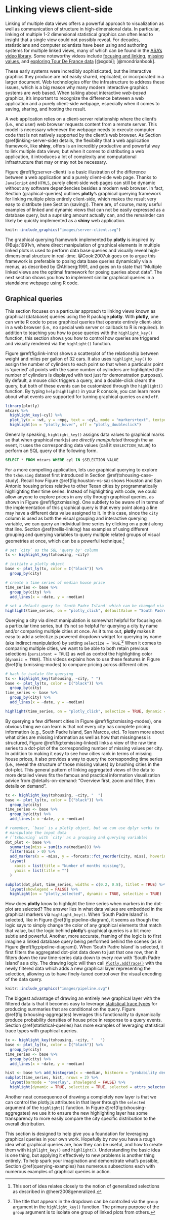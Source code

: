 # Linking views client-side

Linking of multiple data views offers a powerful approach to visualization as well as communication of structure in high-dimensional data. In particular, linking of multiple 1-2 dimensional statistical graphics can often lead to insight that a single view could not possibly reveal. For decades, statisticians and computer scientists have been using and authoring systems for multiple linked views, many of which can be found in the [ASA's video library](http://stat-graphics.org/movies). Some noteworthy videos include [focusing and linking](http://stat-graphics.org/movies/focussing-linking.html), [missing values](http://stat-graphics.org/movies/missing-data.html), and [exploring Tour De France data](http://stat-graphics.org/movies/tour-de-france.html) [@xgobi]; [@mondrianbook].

These early systems were incredibly sophisticated, but the interactive graphics they produce are not easily shared, replicated, or incorporated in a larger document. Web technologies offer the infrastructure to address these issues, which is a big reason why many modern interactive graphics systems are web based. When talking about interactive _web-based_ graphics, it's important to recognize the difference between a web application and a purely client-side webpage, especially when it comes to saving, sharing, and hosting the result. 

A web application relies on a client-server relationship where the client's (i.e., end user) web browser requests content from a remote server. This model is necessary whenever the webpage needs to execute computer code that is not natively supported by the client's web browser. As Section \@ref(linking-server-side) details, the flexibility that a web application framework, like **shiny**, offers is an incredibly productive and powerful way to link multiple data views; but when it comes to distributing a web application, it introduces a lot of complexity and computational infrastructure that may or may not be necessary.

Figure \@ref(fig:server-client) is a basic illustration of the difference between a web application and a purely client-side web page. Thanks to `JavaScript` and `HTML5`, purely client-side web pages can still be dynamic without any software dependencies besides a modern web browser. In fact, Section \ref(graphical-queries) outlines **plotly**'s graphical querying framework for linking multiple plots entirely client-side, which makes the result very easy to distribute (see Section \ref(saving)). There are, of course, many useful examples of linked and dynamic views that can not be easily expressed as a database query, but a suprising amount actually can, and the remainder can likely be quickly implemented as a **shiny** web application.

```r
knitr::include_graphics("images/server-client.svg")
```

The graphical querying framework implemented by **plotly** is inspired by @Buja:1991vh, where direct manipulation of graphical elements in multiple linked plots is used to perform data base queries and visually reveal high-dimensional structure in real-time. @Cook:2007uk goes on to argue this framework is preferable to posing data base queries dynamically via a menus, as described by @Ahlberg:1991, and goes on to state that "Multiple linked views are the optimal framework for posing queries about data". The next section shows you how to implement similar graphical queries in a standalone webpage using R code.

## Graphical queries

This section focuses on a particular approach to linking views known as graphical (database) queries using the R package **plotly**. With **plotly**, one can write R code to pose graphical queries that operate entirely client-side in a web browser (i.e., no special web server or callback to R is required). In addition to teaching you how to pose queries with the `highlight_key()` function, this section shows you how to control how queries are triggered and visually rendered via the `highlight()` function.

Figure \@ref(fig:link-intro) shows a scatterplot of the relationship between weight and miles per gallon of 32 cars. It also uses `highlight_key()` to assign the number of cylinders to each point so that when a particular point is 'queried' all points with the same number of cylinders are highlighted (the number of cylinders is displayed with text just for demonstration purposes). By default, a mouse click triggers a query, and a double-click clears the query, but both of these events can be customized through the `highlight()` function. By typing `help(highlight)` in your R console, you can learn more about what events are supported for turning graphical queries `on` and `off`.

```r
library(plotly)
mtcars %>%
  highlight_key(~cyl) %>%
  plot_ly(x = ~wt, y = ~mpg, text = ~cyl, mode = "markers+text", textposition = "top", hoverinfo = "x+y") %>%
  highlight(on = "plotly_hover", off = "plotly_doubleclick")
```

Generally speaking, `highlight_key()` assigns data values to graphical marks so that when graphical mark(s) are *directly manipulated* through the `on` event, it uses the corresponding data values (call it `$SELECTION_VALUE`) to perform an SQL query of the following form.

```sql
SELECT * FROM mtcars WHERE cyl IN $SELECTION_VALUE
```

For a more compelling application, lets use graphical querying to explore the `txhousing` dataset first introduced in Section \@ref(txhousing-case-study). Recall how Figure \@ref(fig:houston-vs-sa) shows Houston and San Antonio housing prices relative to other Texan cities by programmatically highlighting their time series. Instead of highlighting with code, we could allow anyone to explore prices in any city through graphical queries, as shown in Figure \@ref(fig:txmissing). One subtlety to be aware of in terms of the implementation of this graphical query is that every point along a line may have a different data value assigned to it. In this case, since the `city` column is used as both the visual grouping and interactive querying variable, we can query an individual time series by clicking on a point along that line. Section \@ref(trellis-linking) has examples of using different grouping and querying variables to query multiple related groups of visual geometries at once, which can be a powerful technique.^[This sort of idea relates closely to the notion of generalized selections as described in @heer2008generalized.]

```r
# set `city` as the SQL 'query by' column
tx <- highlight_key(txhousing, ~city)

# initiate a plotly object
base <- plot_ly(tx, color = I("black")) %>% 
  group_by(city)

# create a time series of median house price
time_series <- base %>%
  group_by(city) %>%
  add_lines(x = ~date, y = ~median)

# set a default query to 'South Padre Island' which can be changed via mouse click 
highlight(time_series, on = "plotly_click", defaultValue = "South Padre Island")
```

Querying a city via direct manipulation is somewhat helpful for focusing on a particular time series, but it's not so helpful for querying a city by name and/or comparing multiple cities at once. As it turns out, **plotly** makes it easy to add a selectize.js powered dropdown widget for querying by name (aka indirect manipulation) by setting `selectize = TRUE`.^[The title that appears in the dropdown can be controlled via the `group` argument in the `highlight_key()` function. The primary purpose of the `group` argument is to isolate one group of linked plots from others.] When it comes to comparing multiple cities, we want to be able to both retain previous selections (`persistent = TRUE`) as well as control the highlighting color (`dynamic = TRUE`). This videos explains how to use these features in Figure \@ref(fig:txmissing-modes) to compare pricing across different cities.

```r
# hack to isolate the querying
tx <- highlight_key(txhousing, ~city, " ")
base <- plot_ly(tx, color = I("black")) %>% 
  group_by(city)
time_series <- base %>%
  group_by(city) %>%
  add_lines(x = ~date, y = ~median)
```

```r
highlight(time_series, on = "plotly_click", selectize = TRUE, dynamic = TRUE, persistent = TRUE)
```

By querying a few different cities in Figure \@ref(fig:txmissing-modes), one obvious thing we can learn is that not every city has complete pricing information (e.g., South Padre Island, San Marcos, etc). To learn more about what cities are missing information as well as how that missingness is structured, Figure \@ref(fig:txmissing-linked) links a view of the raw time series to a dot-plot of the corresponding number of missing values per city. In addition to making it easy to see how cities rank in terms of missing house prices, it also provides a way to query the corresponding time series (i.e., reveal the structure of those missing values) by brushing cities in the dot-plot. This general pattern of linking aggregated views of the data to more detailed views fits the famous and practical information visualization advice from @details-on-demand: "Overview first, zoom and filter, then details on demand".

```r
tx <- highlight_key(txhousing, ~city, "  ")
base <- plot_ly(tx, color = I("black")) %>% 
  group_by(city)
time_series <- base %>%
  group_by(city) %>%
  add_lines(x = ~date, y = ~median)
```

```r
# remember, `base` is a plotly object, but we can use dplyr verbs to
# manipulate the input data 
# (`txhousing` with `city` as a grouping and querying variable)
dot_plot <- base %>%
  summarise(miss = sum(is.na(median))) %>%
  filter(miss > 0) %>%
  add_markers(x = ~miss, y = ~forcats::fct_reorder(city, miss), hoverinfo = "x+y") %>%
  layout(
    xaxis = list(title = "Number of months missing"),
    yaxis = list(title = "")
  ) 

subplot(dot_plot, time_series, widths = c(0.2, 0.8), titleX = TRUE) %>%
  layout(showlegend = FALSE) %>%
  highlight(on = "plotly_selected", dynamic = TRUE, selectize = TRUE)
```


How does **plotly** know to highlight the time series when markers in the dot-plot are selected? The answer lies in what data values are embedded in the graphical markers via `highlight_key()`. When 'South Padre Island' is selected, like in Figure \@ref(fig:pipeline-diagram), it seems as though the logic says to simply change the color of any graphical elements that match that value, but the logic behind **plotly**'s graphical queries is a bit more subtle and powerful. Another, more accurate, framing of the logic is to first imagine a linked database query being performed behind the scenes (as in Figure \@ref(fig:pipeline-diagram)). When 'South Padre Island' is selected, it first filters the aggregated dot-plot data down to just that one row, then it filters down the raw time-series data down to every row with 'South Padre Island' as a city. The drawing logic will then call [`Plotly.addTrace()`](https://plot.ly/javascript/plotlyjs-function-reference/#plotlyaddtraces) with the newly filtered data which adds a new graphical layer representing the selection, allowing us to have finely-tuned control over the visual encoding of the data query.

```r
knitr::include_graphics("images/pipeline.svg")
```

The biggest advantage of drawing an entirely new graphical layer with the filtered data is that it becomes easy to leverage [statistical trace types](https://plot.ly/r/statistical-charts/) for producing summaries that are conditional on the query. Figure \@ref(fig:txhousing-aggregates) leverages this functionality to dynamically produce probability densities of house price in response to a query events. Section \@ref(statistical-queries) has more examples of leveraging statistical trace types with graphical queries.

```r
tx <- highlight_key(txhousing, ~city, "   ")
base <- plot_ly(tx, color = I("black")) %>% 
  group_by(city)
time_series <- base %>%
  group_by(city) %>%
  add_lines(x = ~date, y = ~median)
```

```r
hist <- base %>% add_histogram(x = ~median, histnorm = "probability density")
subplot(time_series, hist, nrows = 2) %>%
  layout(barmode = "overlay", showlegend = FALSE) %>%
  highlight(dynamic = TRUE, selectize = TRUE, selected = attrs_selected(opacity = 0.3))
```

Another neat consequence of drawing a completely new layer is that we can control the  plotly.js attributes in that layer through the `selected` argument of the `highlight()` function. In Figure \@ref(fig:txhousing-aggregates) we use it to ensure the new highlighting layer has some transparency to more easily compare the city specific distribution to the overall distribution.

<!--
Figure \@ref(fig:txhousing-miss) is a fairly simple example of how **plotly**'s graphical querying framework allows you to think of linking of plots similar to how you'd link tables in a SQL database. This approach, although perhaps not completely intuitive at first, grants a nice balance between flexibility and productiveness when creating linked views.
-->

This section is designed to help give you a foundation for leveraging graphical queries in your own work. Hopefully by now you have a rough idea what graphical queries are, how they can be useful, and how to create them with `highlight_key()` and `highlight()`. Understanding the basic idea is one thing, but applying it effectively to new problems is another thing entirely. To help spark your imagination and demonstrate what's possible, Section \@ref(querying-examples) has numerous subsections each with numerous examples of graphical queries in action. 
